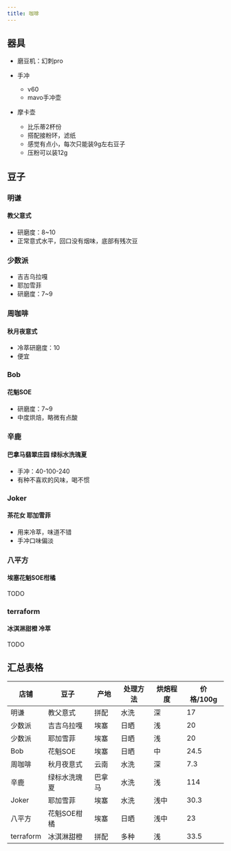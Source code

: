 ```yaml
---
title: 咖啡
---
```

## 器具
- 磨豆机：幻刺pro

- 手冲
  - v60
  - mavo手冲壶
 
- 摩卡壶
  - 比乐蒂2杯份
  - 搭配接粉环，滤纸
  - 感觉有点小，每次只能装9g左右豆子
  - 压粉可以装12g

## 豆子

### 明谦
#### 教父意式
- 研磨度：8~10
- 正常意式水平，回口没有烟味，底部有残次豆

### 少数派
- 吉吉乌拉嘎
- 耶加雪菲
- 研磨度：7~9

### 周咖啡
#### 秋月夜意式
- 冷萃研磨度：10
- 便宜

### Bob
#### 花魁SOE
- 研磨度：7~9
- 中度烘焙，略微有点酸

### 辛鹿
#### 巴拿马翡翠庄园 绿标水洗瑰夏
- 手冲：40-100-240
- 有种不喜欢的风味，喝不惯

### Joker
#### 茶花女 耶加雪菲
- 用来冷萃，味道不错
- 手冲口味偏淡

### 八平方
#### 埃塞花魁SOE柑橘
TODO

### terraform
#### 冰淇淋甜橙 冷萃
TODO

## 汇总表格
| 店铺      | 豆子         | 产地   | 处理方法 | 烘焙程度 | 价格/100g |
|-----------|--------------|--------|----------|----------|-----------|
| 明谦      | 教父意式     | 拼配   | 水洗     | 深       | 17        |
| 少数派    | 吉吉乌拉嘎   | 埃塞   | 日晒     | 浅       | 20        |
| 少数派    | 耶加雪菲     | 埃塞   | 日晒     | 浅       | 20        |
| Bob       | 花魁SOE      | 埃塞   | 日晒     | 中       | 24.5      |
| 周咖啡    | 秋月夜意式   | 云南   | 水洗     | 深       | 7.3       |
| 辛鹿      | 绿标水洗瑰夏 | 巴拿马 | 水洗     | 浅       | 114       |
| Joker     | 耶加雪菲     | 埃塞   | 水洗     | 浅中     | 30.3      |
| 八平方    | 花魁SOE柑橘  | 埃塞   | 日晒     | 浅中     | 23        |
| terraform | 冰淇淋甜橙   | 拼配   | 多种     | 浅       | 33.5      |
